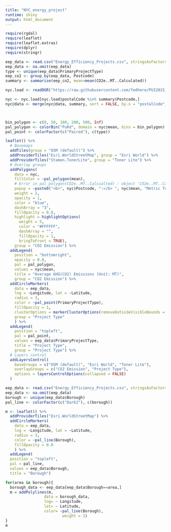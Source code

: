 ```yaml
---
title: "NYC_energy_project"
runtime: shiny
output: html_document
---
```


```r
require(rgdal)
require(leaflet)
require(leaflet.extras)
require(dplyr)
require(stringr)
```

```r
eep_data <- read.csv("Energy_Efficiency_Projects.csv", stringsAsFactors = FALSE, colClasses = c("Postcode" = "character"))[,1:13]
eep_data <- na.omit(eep_data)
type <- unique(eep_data$PrimaryProjectType)
eep_co2 <- group_by(eep_data, Postcode)
summary <- summarise(eep_co2, mean=mean(CO2e..MT..Calculated))

nyc.load <- readOGR("https://raw.githubusercontent.com/fedhere/PUI2015_EC/master/mam1612_EC/nyc-zip-code-tabulation-areas-polygons.geojson")

nyc <- nyc.load[nyc.load$postalCode %in% summary$Postcode,]
nyc@data <- merge(nyc@data, summary, sort = FALSE, by.x = "postalCode", by.y = "Postcode")



bin_polygon <- c(0, 50, 100, 200, 500, Inf)
pal_polygon <- colorBin("PuRd", domain = nyc$mean, bins = bin_polygon)
pal_point <- colorFactor(c("Paired"), c(type))  

leaflet() %>%
  # Basemaps
  addTiles(group = "OSM (default)") %>%
  addProviderTiles("Esri.WorldStreetMap", group = "Esri World") %>%
  addProviderTiles("Stamen.TonerLite", group = "Toner Lite") %>%
  # Overlay groups
  addPolygons(  
    data = nyc,
    fillColor = ~pal_polygon(mean),
    # Error in pal_polygon(CO2e..MT..Calcualted) : object 'CO2e..MT..Calcualted' not found
    popup = ~paste0("<b>", nyc$Postcode, ":</b> ", nyc$mean, "Metric Tons"),
    weight = 2,
    opacity = 1,
    color = "blue",
    dashArray = "3",
    fillOpacity = 0.8,
    highlight = highlightOptions(
      weight = 5,
      color = "#FFFFFF",
      dashArray = "",
      fillOpacity = 1,
      bringToFront = TRUE),
    group = "CO2 Emission") %>%
  addLegend(
    position = "bottomright",
    opacity = 0.8,
    pal = pal_polygon, 
    values = nyc$mean, 
    title = "Average GHG(CO2) Emissions (Unit: MT)",
    group = "CO2 Emission") %>%
  addCircleMarkers(
    data = eep_data,
    lng = ~Longitude, lat = ~Latitude, 
    radius = 3, 
    color = ~pal_point(PrimaryProjectType),
    fillOpacity = 1,
    clusterOptions = markerClusterOptions(removeOutsideVisibleBounds = FALSE),
    group = "Project Type"
    ) %>%
  addLegend(
    position = "topleft", 
    pal = pal_point, 
    values = eep_data$PrimaryProjectType, 
    title = "Project Type",
    group = "Project Type") %>%
  # Layers control
  addLayersControl(
    baseGroups = c("OSM (default)", "Esri World", "Toner Lite"),
    overlayGroups = c("CO2 Emission", "Project Type"),
    options = layersControlOptions(collapsed = FALSE)
  )


```


```r
eep_data <- read.csv("Energy_Efficiency_Projects.csv", stringsAsFactors = FALSE, colClasses = c("Postcode" = "character"))[,1:13]
eep_data <- na.omit(eep_data)
borough <- unique(eep_data$Borough)
pal_line <- colorFactor(c("Dark2"), c(borough))

m <- leaflet() %>% 
  addProviderTiles("Esri.WorldStreetMap") %>%
  addCircleMarkers(
    data = eep_data,
    lng = ~Longitude, lat = ~Latitude, 
    radius = 3, 
    color = ~pal_line(Borough),
    fillOpacity = 0.8
    ) %>%
  addLegend(
  position = "topleft", 
  pal = pal_line, 
  values = eep_data$Borough, 
  title = "Borough")

for(area in borough){
  borough_data <- eep_data[eep_data$Borough==area,]
  m = addPolylines(m,
                 data = borough_data,
                 lng= ~ Longitude,
                 lat= ~ Latitude,
                 color= ~pal_line(Borough),
                         weight = 1)
}
m
```
